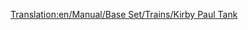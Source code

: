[[Translation:en/Manual/Base Set/Trains/Kirby Paul Tank]]
{{it/Manual/Base Set/Trains/Treni|Image=[[File:en/Manual/Base Set/Trains/Kirbypaultank.png]]
|Name=Kirby Paul Tank
|Costo=€16.406
|Velocità=64 km/h (40 mph)
|Peso=47 t
|Potenza=300 hp (223 kW)
|Annuale=€1.640/anno
|Progettata=1925
|Durata esercizio=15
|Capacità=N/A
|Descrizione = La Kirby-Paul Tank è tra le motrici disponibili all'avvio del gioco. È economico e ha una bassa velocità e potenza. Esegui l'upgrade da questa non appena il tempo e i soldi te lo consentiranno.
|Vita reale = Collett Pannier Tank, in particolare, la [http://en.wikipedia.org/wiki/GWR_5700_Class GWR 5700 Class].
}}